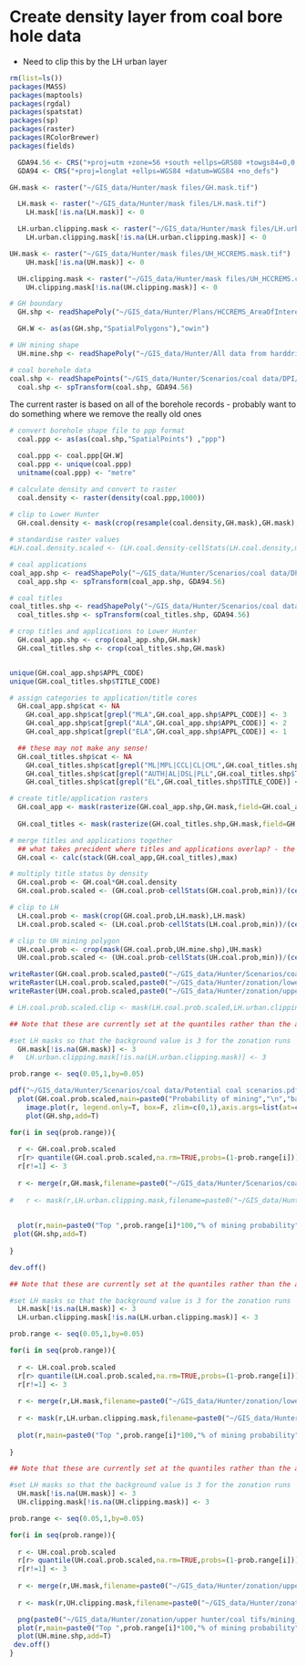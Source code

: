 Create density layer from coal bore hole data
========================================================
* Need to clip this by the LH urban layer

```r
rm(list=ls())
packages(MASS)
packages(maptools)
packages(rgdal)
packages(spatstat)
packages(sp)
packages(raster)
packages(RColorBrewer)
packages(fields)

  GDA94.56 <- CRS("+proj=utm +zone=56 +south +ellps=GRS80 +towgs84=0,0,0,0,0,0,0 +units=m +no_defs")
  GDA94 <- CRS("+proj=longlat +ellps=WGS84 +datum=WGS84 +no_defs")

GH.mask <- raster("~/GIS_data/Hunter/mask files/GH.mask.tif")

  LH.mask <- raster("~/GIS_data/Hunter/mask files/LH.mask.tif")
    LH.mask[!is.na(LH.mask)] <- 0

  LH.urban.clipping.mask <- raster("~/GIS_data/Hunter/mask files/LH.urban.clipping.mask.tif")
    LH.urban.clipping.mask[!is.na(LH.urban.clipping.mask)] <- 0

UH.mask <- raster("~/GIS_data/Hunter/mask files/UH_HCCREMS.mask.tif")
    UH.mask[!is.na(UH.mask)] <- 0

  UH.clipping.mask <- raster("~/GIS_data/Hunter/mask files/UH_HCCREMS.clipping.mask.tif")
    UH.clipping.mask[!is.na(UH.clipping.mask)] <- 0

# GH boundary
  GH.shp <- readShapePoly("~/GIS_data/Hunter/Plans/HCCREMS_AreaOfInterest/HCCREMS_AoI_GDAtm.shp", proj4=GDA94.56)

  GH.W <- as(as(GH.shp,"SpatialPolygons"),"owin")

# UH mining shape
  UH.mine.shp <- readShapePoly("~/GIS_data/Hunter/All data from harddrive/From HCCREMS/Boundaries/AoI/Rough_UH_AoIv2.shp")

# coal borehole data
coal.shp <- readShapePoints("~/GIS_data/Hunter/Scenarios/coal data/DPI/coal_borehole.shp", proj4=GDA94)
  coal.shp <- spTransform(coal.shp, GDA94.56)


```

The current raster is based on all of the borehole records - probably want to do something where we remove the really old ones

```r
# convert borehole shape file to ppp format
  coal.ppp <- as(as(coal.shp,"SpatialPoints") ,"ppp")

  coal.ppp <- coal.ppp[GH.W]
  coal.ppp <- unique(coal.ppp)
  unitname(coal.ppp) <- "metre"

# calculate density and convert to raster
  coal.density <- raster(density(coal.ppp,1000))
  
# clip to Lower Hunter
  GH.coal.density <- mask(crop(resample(coal.density,GH.mask),GH.mask),GH.mask)

# standardise raster values
#LH.coal.density.scaled <- (LH.coal.density-cellStats(LH.coal.density,min))/(cellStats(LH.coal.density,max)-cellStats(LH.coal.density,min))

```



```r

# coal applications
coal_app.shp <- readShapePoly("~/GIS_data/Hunter/Scenarios/coal data/DPI/coal_applications.shp", proj4=GDA94)
  coal_app.shp <- spTransform(coal_app.shp, GDA94.56)

# coal titles
coal_titles.shp <- readShapePoly("~/GIS_data/Hunter/Scenarios/coal data/DPI/coal_titles.shp", proj4=GDA94)
  coal_titles.shp <- spTransform(coal_titles.shp, GDA94.56)

# crop titles and applications to Lower Hunter
  GH.coal_app.shp <- crop(coal_app.shp,GH.mask)
  GH.coal_titles.shp <- crop(coal_titles.shp,GH.mask)


unique(GH.coal_app.shp$APPL_CODE)
unique(GH.coal_titles.shp$TITLE_CODE)

# assign categories to application/title cores
  GH.coal_app.shp$cat <- NA
    GH.coal_app.shp$cat[grepl("MLA",GH.coal_app.shp$APPL_CODE)] <- 3
    GH.coal_app.shp$cat[grepl("ALA",GH.coal_app.shp$APPL_CODE)] <- 2
    GH.coal_app.shp$cat[grepl("ELA",GH.coal_app.shp$APPL_CODE)] <- 1

  ## these may not make any sense!
  GH.coal_titles.shp$cat <- NA
    GH.coal_titles.shp$cat[grepl("ML|MPL|CCL|CL|CML",GH.coal_titles.shp$TITLE_CODE)] <- 3
    GH.coal_titles.shp$cat[grepl("AUTH|AL|DSL|PLL",GH.coal_titles.shp$TITLE_CODE)] <- 2
    GH.coal_titles.shp$cat[grepl("EL",GH.coal_titles.shp$TITLE_CODE)] <- 1

# create title/application rasters
  GH.coal_app <- mask(rasterize(GH.coal_app.shp,GH.mask,field=GH.coal_app.shp$cat),GH.mask)
  
  GH.coal_titles <- mask(rasterize(GH.coal_titles.shp,GH.mask,field=GH.coal_titles.shp$cat),GH.mask)

# merge titles and applications together
  ## what takes precident where titles and applications overlap? - the max value
  GH.coal <- calc(stack(GH.coal_app,GH.coal_titles),max)

# multiply title status by density
  GH.coal.prob <- GH.coal*GH.coal.density
  GH.coal.prob.scaled <- (GH.coal.prob-cellStats(GH.coal.prob,min))/(cellStats(GH.coal.prob,max)-cellStats(GH.coal.prob,min))

# clip to LH
  LH.coal.prob <- mask(crop(GH.coal.prob,LH.mask),LH.mask)
  LH.coal.prob.scaled <- (LH.coal.prob-cellStats(LH.coal.prob,min))/(cellStats(LH.coal.prob,max)-cellStats(LH.coal.prob,min))

# clip to UH mining polygon
  UH.coal.prob <- crop(mask(GH.coal.prob,UH.mine.shp),UH.mask)
  UH.coal.prob.scaled <- (UH.coal.prob-cellStats(UH.coal.prob,min))/(cellStats(UH.coal.prob,max)-cellStats(UH.coal.prob,min))

writeRaster(GH.coal.prob.scaled,paste0("~/GIS_data/Hunter/Scenarios/coal data/GH.coalforChris.tif"),format="GTiff",overwrite=T)
writeRaster(LH.coal.prob.scaled,paste0("~/GIS_data/Hunter/zonation/lower hunter/coal tifs/mining_100_LHcoal.tif"),format="GTiff",overwrite=T)
writeRaster(UH.coal.prob.scaled,paste0("~/GIS_data/Hunter/zonation/upper hunter/coal tifs/mining_100_UHcoal.tif"),format="GTiff",overwrite=T)

# LH.coal.prob.scaled.clip <- mask(LH.coal.prob.scaled,LH.urban.clipping.mask,filename=paste0("~/GIS_data/Hunter/zonation/lower hunter/coal tifs/mining_100_LHcoal.clipped.tif"),format="GTiff",overwrite=T)


```

```r
## Note that these are currently set at the quantiles rather than the actual "probability"

#set LH masks so that the background value is 3 for the zonation runs
  GH.mask[!is.na(GH.mask)] <- 3
#   LH.urban.clipping.mask[!is.na(LH.urban.clipping.mask)] <- 3

prob.range <- seq(0.05,1,by=0.05)

pdf("~/GIS_data/Hunter/Scenarios/coal data/Potential coal scenarios.pdf",paper="a4r",width=0,height=0)
  plot(GH.coal.prob.scaled,main=paste0("Probability of mining","\n","based on borehole density & mining titles"),axes=F,zlim=c(0,1),box=F,col=brewer.pal(9,"YlOrRd"),legend=F)
    image.plot(r, legend.only=T, box=F, zlim=c(0,1),axis.args=list(at=c(0,1),labels=c("Low","High")),legend.shrink=0.3,legend.width=1,col=brewer.pal(9,"YlOrRd"),cex.axis=0.75)
    plot(GH.shp,add=T)

for(i in seq(prob.range)){
  
  r <- GH.coal.prob.scaled
  r[r> quantile(GH.coal.prob.scaled,na.rm=TRUE,probs=(1-prob.range[i]))] <- 1
  r[r!=1] <- 3
  
  r <- merge(r,GH.mask,filename=paste0("~/GIS_data/Hunter/Scenarios/coal data/mining_",prob.range[i],"_GHcoal.tif"),format="GTiff",overwrite=T)
  
#   r <- mask(r,LH.urban.clipping.mask,filename=paste0("~/GIS_data/Hunter/zonation/lower hunter/coal tifs/mining_",prob.range[i],"_LHcoal.clipped.tif"),format="GTiff",overwrite=T)
  
  
  plot(r,main=paste0("Top ",prob.range[i]*100,"% of mining probability"),axes=F,legend=F,col=brewer.pal(9,"YlOrRd")[9],box=F,zlim=c(0,1))
 plot(GH.shp,add=T)
      
}

dev.off()


```

```r
## Note that these are currently set at the quantiles rather than the actual "probability"

#set LH masks so that the background value is 3 for the zonation runs
  LH.mask[!is.na(LH.mask)] <- 3
  LH.urban.clipping.mask[!is.na(LH.urban.clipping.mask)] <- 3

prob.range <- seq(0.05,1,by=0.05)

for(i in seq(prob.range)){
  
  r <- LH.coal.prob.scaled
  r[r> quantile(LH.coal.prob.scaled,na.rm=TRUE,probs=(1-prob.range[i]))] <- 1
  r[r!=1] <- 3
  
  r <- merge(r,LH.mask,filename=paste0("~/GIS_data/Hunter/zonation/lower hunter/coal tifs/mining_",prob.range[i],"_LHcoal.tif"),format="GTiff",overwrite=T)
  
  r <- mask(r,LH.urban.clipping.mask,filename=paste0("~/GIS_data/Hunter/zonation/lower hunter/coal tifs/mining_",prob.range[i],"_LHcoal.clipped.tif"),format="GTiff",overwrite=T)
  
  plot(r,main=paste0("Top ",prob.range[i]*100,"% of mining probability"),axes=F,legend=F,col=terrain.colors(2))
      
}


```


```r
## Note that these are currently set at the quantiles rather than the actual "probability"

#set LH masks so that the background value is 3 for the zonation runs
  UH.mask[!is.na(UH.mask)] <- 3
  UH.clipping.mask[!is.na(UH.clipping.mask)] <- 3

prob.range <- seq(0.05,1,by=0.05)

for(i in seq(prob.range)){
  
  r <- UH.coal.prob.scaled
  r[r> quantile(UH.coal.prob.scaled,na.rm=TRUE,probs=(1-prob.range[i]))] <- 1
  r[r!=1] <- 3
  
  r <- merge(r,UH.mask,filename=paste0("~/GIS_data/Hunter/zonation/upper hunter/coal tifs/mining_",prob.range[i],"_UHcoal.tif"),format="GTiff",overwrite=T)
  
  r <- mask(r,UH.clipping.mask,filename=paste0("~/GIS_data/Hunter/zonation/upper hunter/coal tifs/mining_",prob.range[i],"_UHcoal.clipped.tif"),format="GTiff",overwrite=T)

  png(paste0("~/GIS_data/Hunter/zonation/upper hunter/coal tifs/mining_",prob.range[i],"_UHcoal.clipped.png"),height=15,width=15,units="cm",res=300,pointsize=12)
  plot(r,main=paste0("Top ",prob.range[i]*100,"% of mining probability"),axes=F,legend=F,col=terrain.colors(2),box=F)
  plot(UH.mine.shp,add=T)
 dev.off()     
}


```


